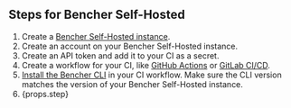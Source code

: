 ## Steps for Bencher Self-Hosted

1. Create a [Bencher Self-Hosted instance][bencher self hosted].
2. Create an account on your Bencher Self-Hosted instance.
3. Create an API token and add it to your CI as a secret.
4. Create a workflow for your CI, like [GitHub Actions][github actions] or [GitLab CI/CD][gitlab ci cd].
5. [Install the Bencher CLI][install bencher cli] in your CI workflow.
   Make sure the CLI version matches the version of your Bencher Self-Hosted instance.
6. {props.step}

[bencher self hosted]: /docs/explanation/bencher-self-hosted/
[bencher sign up]: /auth/signup/
[console users tokens add]: /console/users/tokens/add
[github actions]: /docs/how-to/github-actions/
[gitlab ci cd]: /docs/how-to/gitlab-ci-cd/
[install bencher cli]: /docs/how-to/install-cli/
